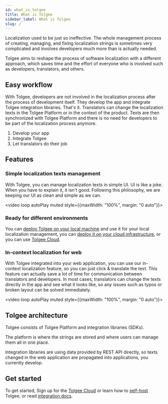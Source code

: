 ```yaml
---
id: what_is_tolgee
title: What is Tolgee
sidebar_label: What is Tolgee
slug: /
---
```

Localization used to be just so ineffective. The whole management process of creating, managing, and fixing localization strings
is sometimes very complicated and involves developers much more than is actually needed.

Tolgee aims to reshape the process of software localization with a different approach, which saves time and
the effort of everyone who is involved such as developers, translators, and others.

## Easy workflow
With Tolgee, developers are not involved in the localization process after the process of development itself. They develop
the app and integrate Tolgee integration libraries. That's it. Translators can change the localization
texts in the Tolgee Platform or in the context of the product. Texts are then synchronized with Tolgee Platform and there
is no need for developers to be part of the localization process anymore.

1. Develop your app
2. Integrate Tolgee
3. Let translators do their job

## Features
### Simple localization texts management
With Tolgee, you can manage localization texts in simple UI. UI is like a joke. When you have to explain it,
it isn't good. Following this philosophy, we are keeping our UI as clean and simple as we can.

<video loop autoPlay muted style={{maxWidth: "100%", margin: "0 auto"}}>
  <source src="/platform.mov"></source>
</video>


### Ready for different environments
You can [deploy Tolgee on your local machine](/platform/self_hosting/running_with_docker)
and use it for your local localization management, you can
[deploy it on your cloud infrastructure](/platform/self_hosting/running_with_docker#running-with-compose),
or you can use [Tolgee Cloud](https://app.tolgee.io).

### In-context localization for web
With Tolgee integrated into your web application, you can use our in-context localization feature, so
you can just click & translate the text. This feature can actually save a lot of time for communication between
translators and developers. In most cases, translators can change the texts directly in the app and see what it
looks like, so any issues such as typos or broken layout can be solved immediately.

<video loop autoPlay muted style={{maxWidth: "100%", margin: "0 auto"}}>
  <source src="/in-context.mov"></source>
</video>

## Tolgee architecture
Tolgee consists of Tolgee Platform and integration libraries (SDKs).

The platform is where the strings are stored and where users can manage them all in one place.

Integration libraries are using data provided by REST API directly, so texts changed in the web application are propagated
into applications, you currently develop.

## Get started
To get started, Sign up for the [Tolgee Cloud](https://app.tolgee.io) or learn how to
[self-host](/platform/self_hosting/running_with_docker#running-with-compose) Tolgee,
or read [integration docs](https://tolgee.io/integrations).
